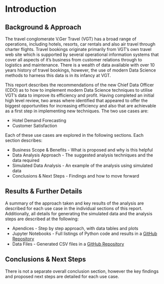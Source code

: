 # Introduction

## Background & Approach

The travel conglomerate V.Ger Travel (VGT) has a broad range of operations, including hotels, resorts, car rentals and also air travel through charter flights. Travel bookings originate primarily from VGT's own travel web site which is supported by several operational information systems that cover all aspects of it's business from customer relations through to logistics and maintenance. There is a wealth of data available with over 10 years history of travel bookings, however, the use of modern Data Science methods to harness this data is in its infancy at VGT.

This report describes the recommendations of the new Chief Data Officer (CDO) as to how to implement modern Data Science techniques to utilise VGT's data to improve its efficiency and profit. Having completed an initial high level review, two areas where identified that appeared to offer the biggest opportunities for increasing efficiency and also that are achievable as a first step in implementing new techniques. The two use cases are:

-   Hotel Demand Forecasting
-   Customer Satisfaction

Each of these use cases are explored in the following sections. Each section describes:

-   Business Scope & Benefits - What is proposed and why is this helpful
-   Data Analysis Approach - The suggested analysis techniques and the data required
-   Simulated Data Analysis - An example of the analysis using simulated data
-   Conclusions & Next Steps - Findings and how to move forward

## Results & Further Details

A summary of the approach taken and key results of the analysis are described for each use case in the individual sections of this report. Additionally, all details for generating the simulated data and the analysis steps are described at the following:

-   Apendices - Step by step approach, with data tables and plots
-   Jupyter Notebooks - Full listings of Python code and results in a [GitHub Repository](https://github.com/StuartG24/Travel_Co_Analysis "GitHub")
-   Data Files - Generated CSV files in a [GitHub Repository](https://github.com/StuartG24/Travel_Co_Analysis "GitHub")

## Conclusions & Next Steps

There is not a separate overall conclusion section, however the key findings and proposed next steps are detailed for each use case.